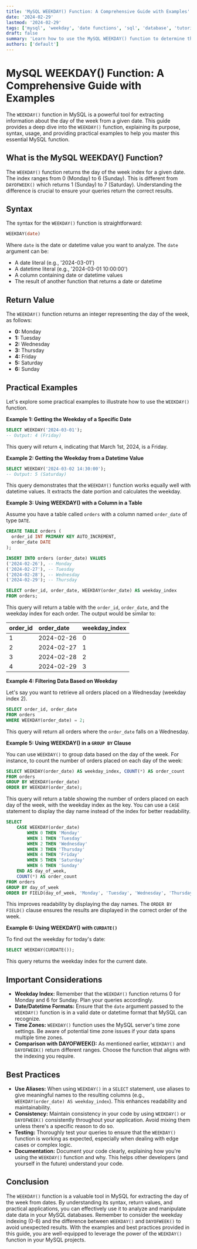 ```yaml
---
title: 'MySQL WEEKDAY() Function: A Comprehensive Guide with Examples'
date: '2024-02-29'
lastmod: '2024-02-29'
tags: ['mysql', 'weekday', 'date functions', 'sql', 'database', 'tutorial', 'example', 'coding']
draft: false
summary: 'Learn how to use the MySQL WEEKDAY() function to determine the day of the week for a given date. This comprehensive guide provides detailed explanations, practical examples, and best practices for using WEEKDAY() in your MySQL queries.'
authors: ['default']
---
```


# MySQL WEEKDAY() Function: A Comprehensive Guide with Examples

The `WEEKDAY()` function in MySQL is a powerful tool for extracting information about the day of the week from a given date. This guide provides a deep dive into the `WEEKDAY()` function, explaining its purpose, syntax, usage, and providing practical examples to help you master this essential MySQL function.

## What is the MySQL WEEKDAY() Function?

The `WEEKDAY()` function returns the day of the week index for a given date. The index ranges from 0 (Monday) to 6 (Sunday). This is different from `DAYOFWEEK()` which returns 1 (Sunday) to 7 (Saturday).  Understanding the difference is crucial to ensure your queries return the correct results.

## Syntax

The syntax for the `WEEKDAY()` function is straightforward:

```sql
WEEKDAY(date)
```

Where `date` is the date or datetime value you want to analyze.  The `date` argument can be:

*   A date literal (e.g., '2024-03-01')
*   A datetime literal (e.g., '2024-03-01 10:00:00')
*   A column containing date or datetime values
*   The result of another function that returns a date or datetime

## Return Value

The `WEEKDAY()` function returns an integer representing the day of the week, as follows:

*   **0:** Monday
*   **1:** Tuesday
*   **2:** Wednesday
*   **3:** Thursday
*   **4:** Friday
*   **5:** Saturday
*   **6:** Sunday

## Practical Examples

Let's explore some practical examples to illustrate how to use the `WEEKDAY()` function.

**Example 1: Getting the Weekday of a Specific Date**

```sql
SELECT WEEKDAY('2024-03-01');
-- Output: 4 (Friday)
```

This query will return `4`, indicating that March 1st, 2024, is a Friday.

**Example 2: Getting the Weekday from a Datetime Value**

```sql
SELECT WEEKDAY('2024-03-02 14:30:00');
-- Output: 5 (Saturday)
```

This query demonstrates that the `WEEKDAY()` function works equally well with datetime values.  It extracts the date portion and calculates the weekday.

**Example 3: Using WEEKDAY() with a Column in a Table**

Assume you have a table called `orders` with a column named `order_date` of type `DATE`.

```sql
CREATE TABLE orders (
  order_id INT PRIMARY KEY AUTO_INCREMENT,
  order_date DATE
);

INSERT INTO orders (order_date) VALUES
('2024-02-26'), -- Monday
('2024-02-27'), -- Tuesday
('2024-02-28'), -- Wednesday
('2024-02-29'); -- Thursday

SELECT order_id, order_date, WEEKDAY(order_date) AS weekday_index
FROM orders;
```

This query will return a table with the `order_id`, `order_date`, and the weekday index for each order. The output would be similar to:

| order\_id | order\_date | weekday\_index |
| :-------- | :---------- | :------------- |
| 1         | 2024-02-26  | 0              |
| 2         | 2024-02-27  | 1              |
| 3         | 2024-02-28  | 2              |
| 4         | 2024-02-29  | 3              |

**Example 4: Filtering Data Based on Weekday**

Let's say you want to retrieve all orders placed on a Wednesday (weekday index 2).

```sql
SELECT order_id, order_date
FROM orders
WHERE WEEKDAY(order_date) = 2;
```

This query will return all orders where the `order_date` falls on a Wednesday.

**Example 5: Using WEEKDAY() in a `GROUP BY` Clause**

You can use `WEEKDAY()` to group data based on the day of the week.  For instance, to count the number of orders placed on each day of the week:

```sql
SELECT WEEKDAY(order_date) AS weekday_index, COUNT(*) AS order_count
FROM orders
GROUP BY WEEKDAY(order_date)
ORDER BY WEEKDAY(order_date);
```

This query will return a table showing the number of orders placed on each day of the week, with the weekday index as the key.  You can use a `CASE` statement to display the day name instead of the index for better readability.

```sql
SELECT
    CASE WEEKDAY(order_date)
        WHEN 0 THEN 'Monday'
        WHEN 1 THEN 'Tuesday'
        WHEN 2 THEN 'Wednesday'
        WHEN 3 THEN 'Thursday'
        WHEN 4 THEN 'Friday'
        WHEN 5 THEN 'Saturday'
        WHEN 6 THEN 'Sunday'
    END AS day_of_week,
    COUNT(*) AS order_count
FROM orders
GROUP BY day_of_week
ORDER BY FIELD(day_of_week, 'Monday', 'Tuesday', 'Wednesday', 'Thursday', 'Friday', 'Saturday', 'Sunday');
```

This improves readability by displaying the day names.  The `ORDER BY FIELD()` clause ensures the results are displayed in the correct order of the week.

**Example 6: Using WEEKDAY() with `CURDATE()`**

To find out the weekday for today's date:

```sql
SELECT WEEKDAY(CURDATE());
```

This query returns the weekday index for the current date.

## Important Considerations

*   **Weekday Index:** Remember that the `WEEKDAY()` function returns 0 for Monday and 6 for Sunday.  Plan your queries accordingly.
*   **Date/Datetime Formats:** Ensure that the `date` argument passed to the `WEEKDAY()` function is in a valid date or datetime format that MySQL can recognize.
*   **Time Zones:** `WEEKDAY()` function uses the MySQL server's time zone settings.  Be aware of potential time zone issues if your data spans multiple time zones.
*   **Comparison with DAYOFWEEK():**  As mentioned earlier, `WEEKDAY()` and `DAYOFWEEK()` return different ranges.  Choose the function that aligns with the indexing you require.

## Best Practices

*   **Use Aliases:** When using `WEEKDAY()` in a `SELECT` statement, use aliases to give meaningful names to the resulting columns (e.g., `WEEKDAY(order_date) AS weekday_index`). This enhances readability and maintainability.
*   **Consistency:**  Maintain consistency in your code by using `WEEKDAY()` or `DAYOFWEEK()` consistently throughout your application. Avoid mixing them unless there's a specific reason to do so.
*   **Testing:** Thoroughly test your queries to ensure that the `WEEKDAY()` function is working as expected, especially when dealing with edge cases or complex logic.
*   **Documentation:** Document your code clearly, explaining how you're using the `WEEKDAY()` function and why. This helps other developers (and yourself in the future) understand your code.

## Conclusion

The `WEEKDAY()` function is a valuable tool in MySQL for extracting the day of the week from dates. By understanding its syntax, return values, and practical applications, you can effectively use it to analyze and manipulate date data in your MySQL databases.  Remember to consider the weekday indexing (0-6) and the difference between `WEEKDAY()` and `DAYOFWEEK()` to avoid unexpected results. With the examples and best practices provided in this guide, you are well-equipped to leverage the power of the `WEEKDAY()` function in your MySQL projects.